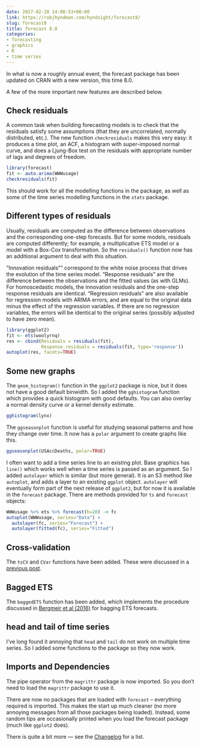 ```yaml
---
date: 2017-02-28 14:00:53+00:00
link: https://robjhyndman.com/hyndsight/forecast8/
slug: forecast8
title: forecast 8.0
categories:
- forecasting
- graphics
- R
- time series
---
```


In what is now a roughly annual event, the forecast package has been updated on CRAN with a new version, this time 8.0.

A few of the more important new features are described below.



## Check residuals


A common task when building forecasting models is to check that the residuals satisfy some assumptions (that they are uncorrelated, normally distributed, etc.). The new function `checkresiduals` makes this very easy: it produces a time plot, an ACF, a histogram with super-imposed normal curve, and does a Ljung-Box test on the residuals with appropriate number of lags and degrees of freedom.

```r
library(forecast)
fit <- auto.arima(WWWusage)
checkresiduals(fit)
```


This should work for all the modelling functions in the package, as well as some of the time series modelling functions in the `stats` package.



## Different types of residuals



Usually, residuals are computed as the difference between observations and the corresponding one-step forecasts. But for some models, residuals are computed differently; for example, a multiplicative ETS model or a model with a Box-Cox transformation. So the `residuals()` function now has an additional argument to deal with this situation.

“Innovation residuals”" correspond to the white noise process that drives the evolution of the time series model. “Response residuals” are the difference between the observations and the fitted values (as with GLMs). For homoscedastic models, the innovation residuals and the one-step response residuals are identical. “Regression residuals” are also available for regression models with ARIMA errors, and are equal to the original data minus the effect of the regression variables. If there are no regression variables, the errors will be identical to the original series (possibly adjusted to have zero mean).

```r
library(ggplot2)
fit <- ets(woolyrnq)
res <- cbind(Residuals = residuals(fit),
             Response.residuals = residuals(fit, type='response'))
autoplot(res, facets=TRUE)
```



## Some new graphs



The `geom_histogram()` function in the `ggplot2` package is nice, but it does not have a good default binwidth. So I added the `gghistogram` function which provides a quick histogram with good defaults. You can also overlay a normal density curve or a kernel density estimate.

```r
gghistogram(lynx)
```

The `ggseasonplot` function is useful for studying seasonal patterns and how they change over time. It now has a `polar` argument to create graphs like this.

```r
ggseasonplot(USAccDeaths, polar=TRUE)
```


I often want to add a time series line to an existing plot. Base graphics has `line()` which works well when a time series is passed as an argument. So I added `autolayer` which is similar (but more general). It is an S3 method like `autoplot`, and adds a layer to an existing `ggplot` object. `autolayer` will eventually form part of the next release of `ggplot2`, but for now it is available in the `forecast` package. There are methods provided for `ts` and `forecast` objects:

```r
WWWusage %>% ets %>% forecast(h=20) -> fc
autoplot(WWWusage, series="Data") +
  autolayer(fc, series="Forecast") +
  autolayer(fitted(fc), series="Fitted")
```

## Cross-validation



The `tsCV` and `CVar` functions have been added. These were discussed in a [previous post](https://robjhyndman.com/hyndsight/tscv/).



## Bagged ETS



The `baggedETS` function has been added, which implements the procedure discussed in [Bergmeir et al (2016)](/publications/bagging-ets/) for bagging ETS forecasts.



## head and tail of time series



I’ve long found it annoying that `head` and `tail` do not work on multiple time series. So I added some functions to the package so they now work.



## Imports and Dependencies



The pipe operator from the `magrittr` package is now imported. So you don’t need to load the `magrittr` package to use it.

There are now no packages that are loaded with `forecast` – everything required is imported. This makes the start up much cleaner (no more annoying messages from all those packages being loaded). Instead, some random tips are occasionally printed when you load the forecast package (much like `ggplot2` does).

There is quite a bit more — see the [Changelog](http://pkg.robjhyndman.com/forecast/news/) for a list.
